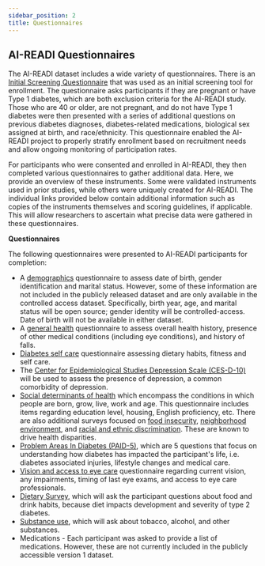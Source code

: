 ```yaml
---
sidebar_position: 2
title: Questionnaires
---
```


## AI-READI Questionnaires

The AI-READI dataset includes a wide variety of questionnaires. There is an [Initial Screening Questionnaire](pathname:///v2/static/questionnaires/initial-screening.pdf) that was used as an initial screening tool for enrollment. The questionnaire asks participants if they are pregnant or have Type 1 diabetes, which are both exclusion criteria for the AI-READI study. Those who are 40 or older, are not pregnant, and do not have Type 1 diabetes were then presented with a series of additional questions on previous diabetes diagnoses, diabetes-related medications, biological sex assigned at birth, and race/ethnicity. This questionnaire enabled the AI-READI project to properly stratify enrollment based on recruitment needs and allow ongoing monitoring of participation rates.

For participants who were consented and enrolled in AI-READI, they then completed various questionnaires to gather additional data. Here, we provide an overview of these instruments. Some were validated instruments used in prior studies, while others were uniquely created for AI-READI. The individual links provided below contain additional information such as copies of the instruments themselves and scoring guidelines, if applicable. This will allow researchers to ascertain what precise data were gathered in these questionnaires.

**Questionnaires**

The following questionnaires were presented to AI-READI participants for completion:

- A [demographics](pathname:///v2/static/questionnaires/demographics.pdf) questionnaire to assess date of birth, gender identification and marital status. However, some of these information are not included in the publicly released dataset and are only available in the controlled access dataset. Specifically, birth year, age, and marital status will be open source; gender identity will be controlled-access. Date of birth will not be available in either dataset.
- A [general health](pathname:///v2/static/questionnaires/general-health.pdf) questionnaire to assess overall health history, presence of other medical conditions (including eye conditions), and history of falls.
- [Diabetes self care](pathname:///v2/static/questionnaires/diabetes-self-care.pdf) questionnaire assessing dietary habits, fitness and self care.
- The [Center for Epidemiological Studies Depression Scale (CES-D-10)](pathname:///v2/static/questionnaires/depression.pdf) will be used to assess the presence of depression, a common comorbidity of depression.
- [Social determinants of health](pathname:///v2/static/questionnaires/sdoh.pdf) which encompass the conditions in which people are born, grow, live, work and age. This questionnaire includes items regarding education level, housing, English proficiency, etc. There are also additional surveys focused on [food insecurity](pathname:///v2/static/questionnaires/food-security.pdf), [neighborhood environment](pathname:///v2/static/questionnaires/neighborhood.pdf), and [racial and ethnic discrimination](pathname:///v2/static/questionnaires/racial.pdf). These are known to drive health disparities.
- [Problem Areas In Diabetes (PAID-5)](pathname:///v2/static/questionnaires/paid-5.pdf), which are 5 questions that focus on understanding how diabetes has impacted the participant's life, i.e. diabetes associated injuries, lifestyle changes and medical care.
- [Vision and access to eye care](pathname:///v2/static/questionnaires/visual.pdf) questionnaire regarding current vision, any impairments, timing of last eye exams, and access to eye care professionals.
- [Dietary Survey](pathname:///v2/static/questionnaires/dietary.pdf), which will ask the participant questions about food and drink habits, because diet impacts development and severity of type 2 diabetes.
- [Substance use](pathname:///v2/static/questionnaires/substance-use.pdf), which will ask about tobacco, alcohol, and other substances.
- Medications - Each participant was asked to provide a list of medications. However, these are not currently included in the publicly accessible version 1 dataset.
